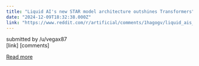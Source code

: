 ```yaml
---
title: "Liquid AI's new STAR model architecture outshines Transformers"
date: "2024-12-09T18:32:38.000Z"
link: "https://www.reddit.com/r/artificial/comments/1hagogv/liquid_ais_new_star_model_architecture_outshines/"
---
```


submitted by    /u/vegax87  
 [link]   [comments]

[Read more](https://www.reddit.com/r/artificial/comments/1hagogv/liquid_ais_new_star_model_architecture_outshines/)
